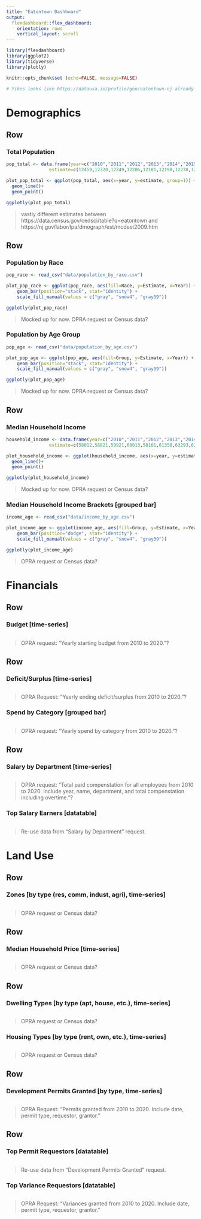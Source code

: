```yaml
---
title: "Eatontown Dashboard"
output: 
  flexdashboard::flex_dashboard:
    orientation: rows
    vertical_layout: scroll
---
```


```r
library(flexdashboard)
library(ggplot2)
library(tidyverse)
library(plotly)

knitr::opts_chunk$set (echo=FALSE, message=FALSE)

# Yikes looks like https://datausa.io/profile/geo/eatontown-nj already does this
```

Demographics
=====================================  
    
Row {data-height=250}
-------------------------------------
    
### Total Population
    
```r
pop_total <- data.frame(year=c("2010","2011","2012","2013","2014","2015","2016","2017","2018","2019","2020"),
                estimate=c(12459,12320,12249,12206,12181,12198,12238,12297,12238,12175,12132))

plot_pop_total <- ggplot(pop_total, aes(x=year, y=estimate, group=1)) +
  geom_line()+
  geom_point()

ggplotly(plot_pop_total)
```

> vastly different estimates between https://data.census.gov/cedsci/table?q=eatontown and https://nj.gov/labor/lpa/dmograph/est/mcdest2009.htm

Row {data-height=250}
-------------------------------------
   
### Population by Race

```r
pop_race <- read_csv("data/population_by_race.csv")

plot_pop_race <- ggplot(pop_race, aes(fill=Race, y=Estimate, x=Year)) + 
    geom_bar(position="stack", stat="identity") + 
    scale_fill_manual(values = c("gray", "snow4", "gray39"))

ggplotly(plot_pop_race)

```   

> Mocked up for now. OPRA request or Census data?

### Population by Age Group
    
```r
pop_age <- read_csv("data/population_by_age.csv")

plot_pop_age <- ggplot(pop_age, aes(fill=Group, y=Estimate, x=Year)) + 
    geom_bar(position="stack", stat="identity") + 
    scale_fill_manual(values = c("gray", "snow4", "gray39"))

ggplotly(plot_pop_age)
```

> Mocked up for now. OPRA request or Census data?

Row {data-height=250}
-------------------------------------
   
### Median Household Income

```r
household_income <- data.frame(year=c("2010","2011","2012","2013","2014","2015","2016","2017","2018","2019","2020"),
                estimate=c(58012,58821,59921,60013,58101,61358,63293,63555,63201,66001,66125))

plot_household_income <- ggplot(household_income, aes(x=year, y=estimate, group=1)) +
  geom_line()+
  geom_point()

ggplotly(plot_household_income)
```   

> Mocked up for now. OPRA request or Census data?

### Median Household Income Brackets [grouped bar]
    
```r
income_age <- read_csv("data/income_by_age.csv")

plot_income_age <- ggplot(income_age, aes(fill=Group, y=Estimate, x=Year)) + 
    geom_bar(position="dodge", stat="identity") + 
    scale_fill_manual(values = c("gray", "snow4", "gray39"))

ggplotly(plot_income_age)
```

> OPRA request or Census data?

Financials
=====================================     
   
Row {data-height=250}
-------------------------------------

### Budget [time-series]

```r

```

> OPRA request: "Yearly starting budget from 2010 to 2020."?

Row {data-height=250}
-------------------------------------
   
### Deficit/Surplus [time-series]

```r
```   

> OPRA Request: "Yearly ending deficit/surplus from 2010 to 2020."?

### Spend by Category [grouped bar]

```r
```

> OPRA request: "Yearly spend by category from 2010 to 2020."?

Row {data-height=250}
-------------------------------------
   
### Salary by Department [time-series]

```r
```   

> OPRA request: "Total paid compenstation for all employees from 2010 to 2020. Include year, name, department, and total compenstation including overtime."?

### Top Salary Earners [datatable]

```r
```

> Re-use data from "Salary by Department" request.

Land Use
=====================================     
   
Row {data-height=250}
-------------------------------------

### Zones [by type (res, comm, indust, agri), time-series]

```r
```  

> OPRA request or Census data?

Row {data-height=250}
-------------------------------------

### Median Household Price [time-series]

```r
```   

> OPRA request or Census data?

Row {data-height=250}
-------------------------------------

### Dwelling Types [by type (apt, house, etc.), time-series]

```r
```   

> OPRA request or Census data?

### Housing Types [by type (rent, own, etc.), time-series]

```r
```

> OPRA request or Census data?

Row {data-height=250}
-------------------------------------

### Development Permits Granted [by type, time-series]

```r
```   

> OPRA Request: "Permits granted from 2010 to 2020. Include date, permit type, requestor, grantor."

Row {data-height=250}
-------------------------------------

### Top Permit Requestors [datatable]

```r
```

> Re-use data from "Development Permits Granted" request.

### Top Variance Requestors [datatable]

```r
```

> OPRA Request: "Variances granted from 2010 to 2020. Include date, permit type, requestor, grantor."


